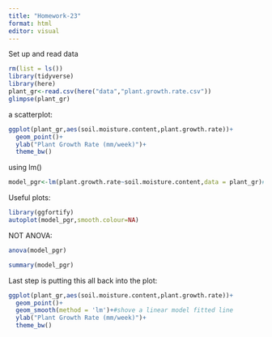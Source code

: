 ```yaml
---
title: "Homework-23"
format: html
editor: visual
---
```


Set up and read data

```r
rm(list = ls())
library(tidyverse)
library(here)
plant_gr<-read.csv(here("data","plant.growth.rate.csv"))
glimpse(plant_gr)
```

a scatterplot:

```r
ggplot(plant_gr,aes(soil.moisture.content,plant.growth.rate))+
  geom_point()+
  ylab("Plant Growth Rate (mm/week)")+
  theme_bw()
```

using lm()

```r
model_pgr<-lm(plant.growth.rate~soil.moisture.content,data = plant_gr)#fit a linear model with hypothesis growth is a function of moisture using variables from plant_gr
```

Useful plots:

```r
library(ggfortify)
autoplot(model_pgr,smooth.colour=NA)
```

NOT ANOVA:

```r
anova(model_pgr)
```

```r
summary(model_pgr)
```

Last step is putting this all back into the plot:

```r
ggplot(plant_gr,aes(soil.moisture.content,plant.growth.rate))+
  geom_point()+
  geom_smooth(method = 'lm')+#shove a linear model fitted line
  ylab("Plant Growth Rate (mm/week)")+
  theme_bw()
```
